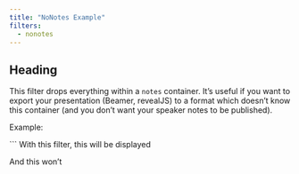 ```yaml
---
title: "NoNotes Example"
filters:
  - nonotes
---
```


## Heading

This filter drops everything within a `notes` container. It’s useful if you want to export your presentation (Beamer, revealJS) to a format which doesn’t know this container (and you don’t want your speaker notes to be published).

Example:

```
With this filter, this will be displayed

::: notes
And this won’t
:::
